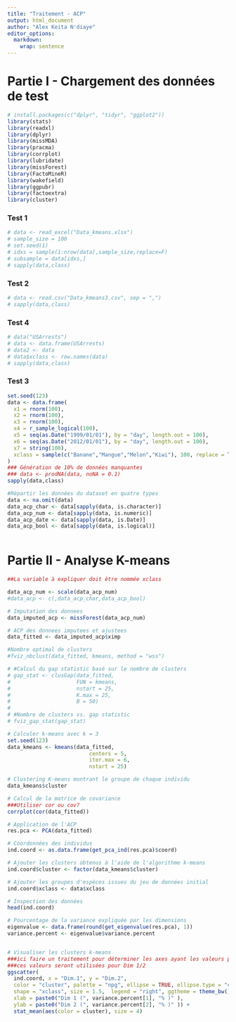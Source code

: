```yaml
---
title: "Traitement - ACP"
output: html_document
author: "Alex Keita N'diaye"
editor_options: 
  markdown: 
    wrap: sentence
---
```


# Partie I - Chargement des données de test
```r
# install.packages(c("dplyr", "tidyr", "ggplot2"))
library(stats)
library(readxl)
library(dplyr)
library(missMDA)
library(pracma)
library(corrplot)
library(lubridate)
library(missForest)
library(FactoMineR)
library(wakefield)
library(ggpubr)
library(factoextra)
library(cluster)
```

### Test 1
```r
# data <- read_excel("Data_kmeans.xlsx")
# sample_size = 100
# set.seed(1)
# idxs = sample(1:nrow(data),sample_size,replace=F)
# subsample = data[idxs,]
# sapply(data,class)
```

### Test 2
```r
# data <- read.csv("Data_kmeans3.csv", sep = ",")
# sapply(data,class)
```
### Test 4
```r
# data("USArrests")
# data <- data.frame(USArrests)
# data2 <- data
# data$xclass <- row.names(data)
# sapply(data,class)
```

### Test 3
```r
set.seed(123)
data <- data.frame(
  x1 = rnorm(100),
  x2 = rnorm(100),
  x3 = rnorm(100),
  x4 = r_sample_logical(100),
  x5 = seq(as.Date("1999/01/01"), by = "day", length.out = 100),
  x6 = seq(as.Date("2012/01/01"), by = "day", length.out = 100),
  x7 = string(100),
  xclass = sample(c("Banane","Mangue","Melon","Kiwi"), 100, replace = TRUE)
)
### Génération de 10% de données manquantes
### data <- prodNA(data, noNA = 0.1)
sapply(data,class)
```


```r
#Répartir les données du dataset en quatre types
data <- na.omit(data)
data_acp_char <- data[sapply(data, is.character)]
data_acp_num <- data[sapply(data, is.numeric)]
data_acp_date <- data[sapply(data, is.Date)]
data_acp_bool <- data[sapply(data, is.logical)]
```

```r

```


# Partie II - Analyse K-means
```r
##La variable à expliquer doit être nommée xclass

data_acp_num <- scale(data_acp_num)
#data_acp <- c(,data_acp_char,data_acp_bool)

# Imputation des donnees
data_imputed_acp <- missForest(data_acp_num)

# ACP des donnees imputees et ajustees
data_fitted <- data_imputed_acp$ximp
```

```r
#Nombre optimal de clusters
#fviz_nbclust(data_fitted, kmeans, method = "wss")

# #Calcul du gap statistic basé sur le nombre de clusters
# gap_stat <- clusGap(data_fitted,
#                     FUN = kmeans,
#                     nstart = 25,
#                     K.max = 25,
#                     B = 50)
# 
# #Nombre de clusters vs. gap statistic
# fviz_gap_stat(gap_stat)
```

```r
# Calculer k-means avec k = 3
set.seed(123)
data_kmeans <- kmeans(data_fitted, 
                          centers = 5, 
                          iter.max = 6,
                          nstart = 25)

# Clustering K-means montrant le groupe de chaque individu
data_kmeans$cluster

# Calcul de la matrice de covariance
###Utiliser cor ou cov?
corrplot(cor(data_fitted))

# Application de l'ACP
res.pca <- PCA(data_fitted)

# Coordonnées des individus
ind.coord <- as.data.frame(get_pca_ind(res.pca)$coord)

# Ajouter les clusters obtenus à l'aide de l'algorithme k-means
ind.coord$cluster <- factor(data_kmeans$cluster)

# Ajouter les groupes d'espèces issues du jeu de données initial
ind.coord$xclass <- data$xclass

# Inspection des données
head(ind.coord)

# Pourcentage de la variance expliquée par les dimensions
eigenvalue <- data.frame(round(get_eigenvalue(res.pca), 1))
variance.percent <- eigenvalue$variance.percent


# Visualiser les clusters k-means
###ici faire un traitement pour déterminer les axes ayant les valeurs propres les plus significatives
###ces valeurs seront utilisées pour Dim 1/2
ggscatter(
  ind.coord, x = "Dim.1", y = "Dim.2", 
  color = "cluster", palette = "npg", ellipse = TRUE, ellipse.type = "convex",
  shape = "xclass", size = 1.5,  legend = "right", ggtheme = theme_bw(),
  xlab = paste0("Dim 1 (", variance.percent[1], "% )" ),
  ylab = paste0("Dim 2 (", variance.percent[2], "% )" )) +
  stat_mean(aes(color = cluster), size = 4)


```